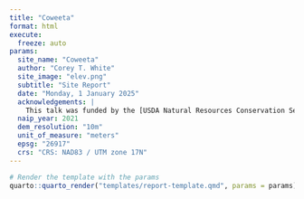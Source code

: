 ```yaml
---
title: "Coweeta"
format: html
execute:
  freeze: auto
params:
  site_name: "Coweeta"
  author: "Corey T. White"
  site_image: "elev.png"
  subtitle: "Site Report"
  date: "Monday, 1 January 2025"
  acknowledgements: |
    This talk was funded by the [USDA Natural Resources Conservation Service (NRCS)](https://www.nrcs.usda.gov/).
  naip_year: 2021
  dem_resolution: "10m"
  unit_of_measure: "meters"
  epsg: "26917"
  crs: "CRS: NAD83 / UTM zone 17N"
---
```


```r
# Render the template with the params
quarto::quarto_render("templates/report-template.qmd", params = params)
```
